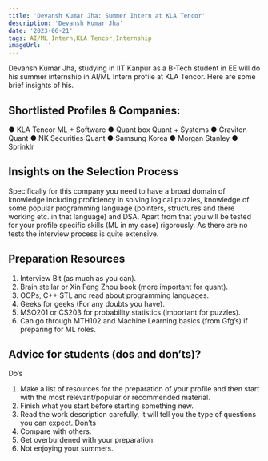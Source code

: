 ---
title: 'Devansh Kumar Jha: Summer Intern at KLA Tencor'
description: 'Devansh Kumar Jha'
date: '2023-06-21'
tags: AI/ML Intern,KLA Tencor,Internship
imageUrl: ''
---

Devansh Kumar Jha, studying in IIT Kanpur as a B-Tech student in EE will do
his summer internship in AI/ML Intern profile at KLA Tencor. Here are some brief
insights of his.

## Shortlisted Profiles & Companies:
● KLA Tencor ML + Software
● Quant box Quant + Systems
● Graviton Quant
● NK Securities Quant
● Samsung Korea
● Morgan Stanley
● Sprinklr

## Insights on the Selection Process
Specifically for this company you need to have a broad domain of
knowledge including proficiency in solving logical puzzles,
knowledge of some popular programming language (pointers,
structures and there working etc. in that language) and DSA. Apart
from that you will be tested for your profile specific skills (ML in
my case) rigorously.
As there are no tests the interview process is quite extensive.

##  Preparation Resources
1) Interview Bit (as much as you can).
2) Brain stellar or Xin Feng Zhou book (more important for quant).
3) OOPs, C++ STL and read about programming languages.
4) Geeks for geeks (For any doubts you have).
5) MSO201 or CS203 for probability statistics (important for puzzles).
6) Can go through MTH102 and Machine Learning basics (from Gfg’s) if preparing for ML
roles.

## Advice for students (dos and don’ts)? 
Do’s
1) Make a list of resources for the preparation of your profile and then start with the most
relevant/popular or recommended material.
2) Finish what you start before starting something new.
3) Read the work description carefully, it will tell you the type of questions you can
expect.
Don’ts
1) Compare with others.
2) Get overburdened with your preparation.
3) Not enjoying your summers.

